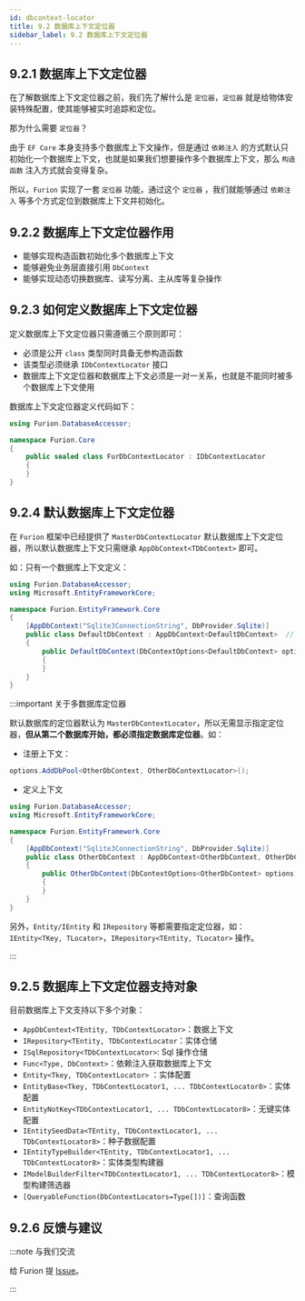 ```yaml
---
id: dbcontext-locator
title: 9.2 数据库上下文定位器
sidebar_label: 9.2 数据库上下文定位器
---
```



<JoinGroup />

## 9.2.1 数据库上下文定位器

在了解数据库上下文定位器之前，我们先了解什么是 `定位器`，`定位器` 就是给物体安装特殊配置，使其能够被实时追踪和定位。

那为什么需要 `定位器`？

由于 `EF Core` 本身支持多个数据库上下文操作，但是通过 `依赖注入` 的方式默认只初始化一个数据库上下文，也就是如果我们想要操作多个数据库上下文，那么 `构造函数` 注入方式就会变得复杂。

所以，`Furion` 实现了一套 `定位器` 功能，通过这个 `定位器` ，我们就能够通过 `依赖注入` 等多个方式定位到数据库上下文并初始化。

## 9.2.2 数据库上下文定位器作用

- 能够实现构造函数初始化多个数据库上下文
- 能够避免业务层直接引用 `DbContext`
- 能够实现动态切换数据库、读写分离、主从库等复杂操作

## 9.2.3 如何定义数据库上下文定位器

定义数据库上下文定位器只需遵循三个原则即可：

- 必须是公开 `class` 类型同时具备无参构造函数
- 该类型必须继承 `IDbContextLocator` 接口
- 数据库上下文定位器和数据库上下文必须是一对一关系，也就是不能同时被多个数据库上下文使用

数据库上下文定位器定义代码如下：

```cs {1,5}
using Furion.DatabaseAccessor;

namespace Furion.Core
{
    public sealed class FurDbContextLocator : IDbContextLocator
    {
    }
}
```

## 9.2.4 默认数据库上下文定位器

在 `Furion` 框架中已经提供了 `MasterDbContextLocator` 默认数据库上下文定位器，所以默认数据库上下文只需继承 `AppDbContext<TDbContext>` 即可。

如：只有一个数据库上下文定义：

```cs
using Furion.DatabaseAccessor;
using Microsoft.EntityFrameworkCore;

namespace Furion.EntityFramework.Core
{
    [AppDbContext("Sqlite3ConnectionString", DbProvider.Sqlite)]
    public class DefaultDbContext : AppDbContext<DefaultDbContext>  // 无需指定定位器
    {
        public DefaultDbContext(DbContextOptions<DefaultDbContext> options) : base(options)
        {
        }
    }
}
```

:::important 关于多数据库定位器

默认数据库的定位器默认为 `MasterDbContextLocator`，所以无需显示指定定位器，**但从第二个数据库开始，都必须指定数据库定位器**。如：

- 注册上下文：

```cs
options.AddDbPool<OtherDbContext, OtherDbContextLocator>();
```

- 定义上下文

```cs
using Furion.DatabaseAccessor;
using Microsoft.EntityFrameworkCore;

namespace Furion.EntityFramework.Core
{
    [AppDbContext("Sqlite3ConnectionString", DbProvider.Sqlite)]
    public class OtherDbContext : AppDbContext<OtherDbContext, OtherDbContextLocator>   // 需指定定位器
    {
        public OtherDbContext(DbContextOptions<OtherDbContext> options) : base(options)
        {
        }
    }
}
```

另外，`Entity/IEntity` 和 `IRepository` 等都需要指定定位器，如：`IEntity<TKey, TLocator>`，`IRepository<TEntity, TLocator>` 操作。 

:::

## 9.2.5 数据库上下文定位器支持对象

目前数据库上下文支持以下多个对象：

- `AppDbContext<TEntity, TDbContextLocator>`：数据上下文
- `IRepository<TEntity, TDbContextLocator`：实体仓储
- `ISqlRepository<TDbContextLocator>`: Sql 操作仓储
- `Func<Type, DbContext>`：依赖注入获取数据库上下文
- `Entity<Tkey, TDbContextLocator>` ：实体配置
- `EntityBase<Tkey, TDbContextLocator1, ... TDbContextLocator8>`：实体配置
- `EntityNotKey<TDbContextLocator1, ... TDbContextLocator8>`：无键实体配置
- `IEntitySeedData<TEntity, TDbContextLocator1, ... TDbContextLocator8>`：种子数据配置
- `IEntityTypeBuilder<TEntity, TDbContextLocator1, ... TDbContextLocator8>`：实体类型构建器
- `IModelBuilderFilter<TDbContextLocator1, ... TDbContextLocator8>`：模型构建筛选器
- `[QueryableFunction(DbContextLocators=Type[])]`：查询函数

## 9.2.6 反馈与建议

:::note 与我们交流

给 Furion 提 [Issue](https://gitee.com/monksoul/Furion/issues/new?issue)。

:::
